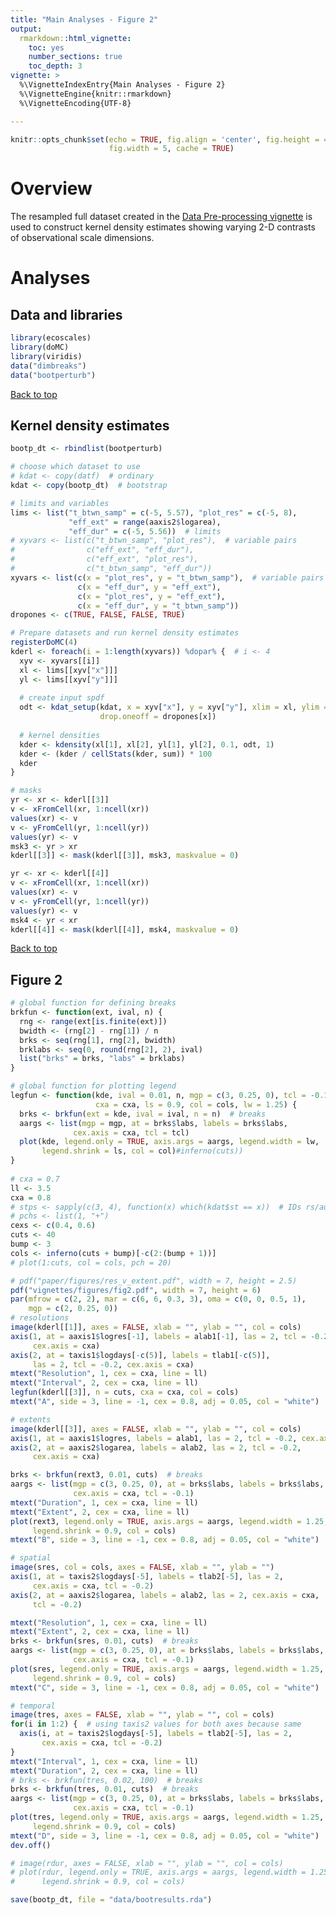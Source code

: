 ```yaml
---
title: "Main Analyses - Figure 2"
output: 
  rmarkdown::html_vignette:
    toc: yes
    number_sections: true
    toc_depth: 3
vignette: >
  %\VignetteIndexEntry{Main Analyses - Figure 2}
  %\VignetteEngine{knitr::rmarkdown}
  %\VignetteEncoding{UTF-8}

---
```


```r
knitr::opts_chunk$set(echo = TRUE, fig.align = 'center', fig.height = 4, 
                      fig.width = 5, cache = TRUE)
```


# Overview

The resampled full dataset created in the [Data Pre-processing vignette](data-pre-process.html) is used to construct kernel density estimates showing varying 2-D contrasts of observational scale dimensions.

# Analyses
## Data and libraries

```r
library(ecoscales)
library(doMC)
library(viridis)
data("dimbreaks")
data("bootperturb")
```


<a href="#top">Back to top</a>

## Kernel density estimates

```r
bootp_dt <- rbindlist(bootperturb)

# choose which dataset to use
# kdat <- copy(datf)  # ordinary
kdat <- copy(bootp_dt)  # bootstrap

# limits and variables
lims <- list("t_btwn_samp" = c(-5, 5.57), "plot_res" = c(-5, 8), 
             "eff_ext" = range(aaxis2$logarea),
             "eff_dur" = c(-5, 5.56))  # limits
# xyvars <- list(c("t_btwn_samp", "plot_res"),  # variable pairs 
#                c("eff_ext", "eff_dur"), 
#                c("eff_ext", "plot_res"), 
#                c("t_btwn_samp", "eff_dur"))
xyvars <- list(c(x = "plot_res", y = "t_btwn_samp"),  # variable pairs 
               c(x = "eff_dur", y = "eff_ext"), 
               c(x = "plot_res", y = "eff_ext"), 
               c(x = "eff_dur", y = "t_btwn_samp"))
dropones <- c(TRUE, FALSE, FALSE, TRUE)

# Prepare datasets and run kernel density estimates
registerDoMC(4)
kderl <- foreach(i = 1:length(xyvars)) %dopar% {  # i <- 4
  xyv <- xyvars[[i]]
  xl <- lims[[xyv["x"]]]
  yl <- lims[[xyv["y"]]]
  
  # create input spdf
  odt <- kdat_setup(kdat, x = xyv["x"], y = xyv["y"], xlim = xl, ylim = yl, 
                    drop.oneoff = dropones[x])  
  
  # kernel densities
  kder <- kdensity(xl[1], xl[2], yl[1], yl[2], 0.1, odt, 1)
  kder <- (kder / cellStats(kder, sum)) * 100
  kder
}

# masks
yr <- xr <- kderl[[3]]
v <- xFromCell(xr, 1:ncell(xr))
values(xr) <- v
v <- yFromCell(yr, 1:ncell(yr))
values(yr) <- v
msk3 <- yr > xr
kderl[[3]] <- mask(kderl[[3]], msk3, maskvalue = 0)

yr <- xr <- kderl[[4]]
v <- xFromCell(xr, 1:ncell(xr))
values(xr) <- v
v <- yFromCell(yr, 1:ncell(yr))
values(yr) <- v
msk4 <- yr < xr
kderl[[4]] <- mask(kderl[[4]], msk4, maskvalue = 0)


```

<a href="#top">Back to top</a>

## Figure 2

```r
# global function for defining breaks
brkfun <- function(ext, ival, n) {
  rng <- range(ext[is.finite(ext)])
  bwidth <- (rng[2] - rng[1]) / n
  brks <- seq(rng[1], rng[2], bwidth)
  brklabs <- seq(0, round(rng[2], 2), ival)
  list("brks" = brks, "labs" = brklabs)
}

# global function for plotting legend
legfun <- function(kde, ival = 0.01, n, mgp = c(3, 0.25, 0), tcl = -0.1, 
                   cxa = cxa, ls = 0.9, col = cols, lw = 1.25) {
  brks <- brkfun(ext = kde, ival = ival, n = n)  # breaks
  aargs <- list(mgp = mgp, at = brks$labs, labels = brks$labs, 
              cex.axis = cxa, tcl = tcl)
  plot(kde, legend.only = TRUE, axis.args = aargs, legend.width = lw,
       legend.shrink = ls, col = col)#inferno(cuts))
}
  
# cxa = 0.7
ll <- 3.5
cxa = 0.8
# stps <- sapply(c(3, 4), function(x) which(kdat$st == x))  # IDs rs/auto/paleo
# pchs <- list(1, "+")
cexs <- c(0.4, 0.6)
cuts <- 40
bump <- 3
cols <- inferno(cuts + bump)[-c(2:(bump + 1))]
# plot(1:cuts, col = cols, pch = 20)

# pdf("paper/figures/res_v_extent.pdf", width = 7, height = 2.5)
pdf("vignettes/figures/fig2.pdf", width = 7, height = 6)
par(mfrow = c(2, 2), mar = c(6, 6, 0.3, 3), oma = c(0, 0, 0.5, 1), 
    mgp = c(2, 0.25, 0))
# resolutions
image(kderl[[1]], axes = FALSE, xlab = "", ylab = "", col = cols)
axis(1, at = aaxis1$logres[-1], labels = alab1[-1], las = 2, tcl = -0.2, 
     cex.axis = cxa)
axis(2, at = taxis1$logdays[-c(5)], labels = tlab1[-c(5)], 
     las = 2, tcl = -0.2, cex.axis = cxa)
mtext("Resolution", 1, cex = cxa, line = ll)
mtext("Interval", 2, cex = cxa, line = ll)
legfun(kderl[[3]], n = cuts, cxa = cxa, col = cols)
mtext("A", side = 3, line = -1, cex = 0.8, adj = 0.05, col = "white")

# extents
image(kderl[[3]], axes = FALSE, xlab = "", ylab = "", col = cols)
axis(1, at = aaxis1$logres, labels = alab1, las = 2, tcl = -0.2, cex.axis = cxa)
axis(2, at = aaxis2$logarea, labels = alab2, las = 2, tcl = -0.2, 
     cex.axis = cxa)

brks <- brkfun(rext3, 0.01, cuts)  # breaks
aargs <- list(mgp = c(3, 0.25, 0), at = brks$labs, labels = brks$labs, 
              cex.axis = cxa, tcl = -0.1)
mtext("Duration", 1, cex = cxa, line = ll)
mtext("Extent", 2, cex = cxa, line = ll)
plot(rext3, legend.only = TRUE, axis.args = aargs, legend.width = 1.25,
     legend.shrink = 0.9, col = cols)
mtext("B", side = 3, line = -1, cex = 0.8, adj = 0.05, col = "white")

# spatial
image(sres, col = cols, axes = FALSE, xlab = "", ylab = "") 
axis(1, at = taxis2$logdays[-5], labels = tlab2[-5], las = 2,
     cex.axis = cxa, tcl = -0.2)
axis(2, at = aaxis2$logarea, labels = alab2, las = 2, cex.axis = cxa,
     tcl = -0.2)

mtext("Resolution", 1, cex = cxa, line = ll)
mtext("Extent", 2, cex = cxa, line = ll)
brks <- brkfun(sres, 0.01, cuts)  # breaks
aargs <- list(mgp = c(3, 0.25, 0), at = brks$labs, labels = brks$labs, 
              cex.axis = cxa, tcl = -0.1)
plot(sres, legend.only = TRUE, axis.args = aargs, legend.width = 1.25,
     legend.shrink = 0.9, col = cols)
mtext("C", side = 3, line = -1, cex = 0.8, adj = 0.05, col = "white")

# temporal
image(tres, axes = FALSE, xlab = "", ylab = "", col = cols)
for(i in 1:2) {  # using taxis2 values for both axes because same
  axis(i, at = taxis2$logdays[-5], labels = tlab2[-5], las = 2,
       cex.axis = cxa, tcl = -0.2)
}
mtext("Interval", 1, cex = cxa, line = ll)
mtext("Duration", 2, cex = cxa, line = ll)
# brks <- brkfun(tres, 0.02, 100)  # breaks
brks <- brkfun(tres, 0.01, cuts)  # breaks
aargs <- list(mgp = c(3, 0.25, 0), at = brks$labs, labels = brks$labs, 
              cex.axis = cxa, tcl = -0.1)
plot(tres, legend.only = TRUE, axis.args = aargs, legend.width = 1.25,
     legend.shrink = 0.9, col = cols)
mtext("D", side = 3, line = -1, cex = 0.8, adj = 0.05, col = "white")
dev.off()

# image(rdur, axes = FALSE, xlab = "", ylab = "", col = cols)
# plot(rdur, legend.only = TRUE, axis.args = aargs, legend.width = 1.25,
#      legend.shrink = 0.9, col = cols)

save(bootp_dt, file = "data/bootresults.rda")

```

